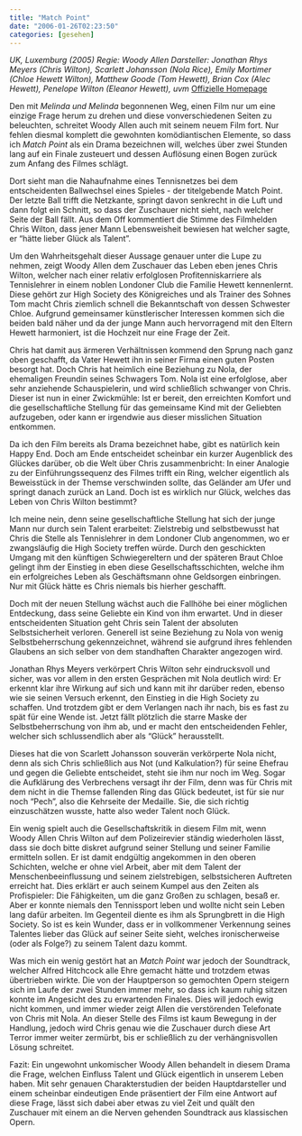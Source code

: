 ```yaml
---
title: "Match Point"
date: "2006-01-26T02:23:50"
categories: [gesehen]
---
```


*UK, Luxemburg (2005)
Regie: Woody Allen
Darsteller: Jonathan Rhys Meyers (Chris Wilton), Scarlett Johansson (Nola Rice), Emily Mortimer (Chloe Hewett Wilton), Matthew Goode (Tom Hewett), Brian Cox (Alec Hewett), Penelope Wilton (Eleanor Hewett), uvm*
[Offizielle Homepage](http://www.matchpoint-derfilm.de)
	
Den mit *Melinda und Melinda* begonnenen Weg, einen Film nur um eine einzige Frage herum zu drehen und diese vonverschiedenen Seiten zu beleuchten, schreitet Woody Allen auch mit seinem neuem Film fort. Nur fehlen diesmal komplett die gewohnten komödiantischen Elemente, so dass ich *Match Point* als ein Drama bezeichnen will, welches über zwei Stunden lang auf ein Finale zusteuert und dessen Auflösung einen Bogen zurück zum Anfang des Filmes schlägt.

Dort sieht man die Nahaufnahme eines Tennisnetzes bei dem entscheidenten Ballwechsel eines Spieles - der titelgebende Match Point. Der letzte Ball trifft die Netzkante, springt davon senkrecht in die Luft und dann folgt ein Schnitt, so dass der Zuschauer nicht sieht, nach welcher Seite der Ball fällt. Aus dem Off kommentiert die Stimme des Filmhelden Chris Wilton, dass jener Mann Lebensweisheit bewiesen hat welcher sagte, er "hätte lieber Glück als Talent".

Um den Wahrheitsgehalt dieser Aussage genauer unter die Lupe zu nehmen, zeigt Woody Allen dem Zuschauer das Leben eben jenes Chris Wilton, welcher nach einer relativ erfolglosen Profitenniskarriere als Tennislehrer in einem noblen Londoner Club die Familie Hewett kennenlernt. Diese gehört zur High Society des Königreiches und als Trainer des Sohnes Tom macht Chris ziemlich schnell die Bekanntschaft von dessen Schwester Chloe. Aufgrund gemeinsamer künstlerischer Interessen kommen sich die beiden bald näher und da der junge Mann auch hervorragend mit den Eltern Hewett harmoniert, ist die Hochzeit nur eine Frage der Zeit.

Chris hat damit aus ärmeren Verhältnissen kommend den Sprung nach ganz oben geschafft, da Vater Hewett ihn in seiner Firma einen guten Posten besorgt hat. Doch Chris hat heimlich eine Beziehung zu Nola, der ehemaligen Freundin seines Schwagers Tom. Nola ist eine erfolglose, aber sehr anziehende Schauspielerin, und wird schließlich schwanger von Chris. Dieser ist nun in einer Zwickmühle: Ist er bereit, den erreichten Komfort und die gesellschaftliche Stellung für das gemeinsame Kind mit der Geliebten aufzugeben, oder kann er irgendwie aus dieser misslichen Situation entkommen.

Da ich den Film bereits als Drama bezeichnet habe, gibt es natürlich kein Happy End. Doch am Ende entscheidet scheinbar ein kurzer Augenblick des Glückes darüber, ob die Welt über Chris zusammenbricht: In einer Analogie zu der Einführungssequenz des Filmes trifft ein Ring, welcher eigentlich als Beweisstück in der Themse verschwinden sollte, das Geländer am Ufer und springt danach zurück an Land. Doch ist es wirklich nur Glück, welches das Leben von Chris Wilton bestimmt?

Ich meine nein, denn seine gesellschaftliche Stellung hat sich der junge Mann nur durch sein Talent erarbeitet: Zielstrebig und selbstbewusst hat Chris die Stelle als Tennislehrer in dem Londoner Club angenommen, wo er zwangsläufig die High Society treffen würde. Durch den geschickten Umgang mit den künftigen Schwiegereltern und der späteren Braut Chloe gelingt ihm der Einstieg in eben diese Gesellschaftsschichten, welche ihm ein erfolgreiches Leben als Geschäftsmann ohne Geldsorgen einbringen. Nur mit Glück hätte es Chris niemals bis hierher geschafft.

Doch mit der neuen Stellung wächst auch die Fallhöhe bei einer möglichen Entdeckung, dass seine Geliebte ein Kind von ihm erwartet. Und in dieser entscheidenten Situation geht Chris sein Talent der absoluten Selbstsicherheit verloren. Generell ist seine Beziehung zu Nola von wenig Selbstbeherrschung gekennzeichnet, während sie aufgrund ihres fehlenden Glaubens an sich selber von dem standhaften Charakter angezogen wird.

Jonathan Rhys Meyers verkörpert Chris Wilton sehr eindrucksvoll und sicher, was vor allem in den ersten Gesprächen mit Nola deutlich wird: Er erkennt klar ihre Wirkung auf sich und kann mit ihr darüber reden, ebenso wie sie seinen Versuch erkennt, den Einstieg in die High Society zu schaffen. Und trotzdem gibt er dem Verlangen nach ihr nach, bis es fast zu spät für eine Wende ist. Jetzt fällt plötzlich die starre Maske der Selbstbeherrschung von ihm ab, und er macht den entscheidenden Fehler, welcher sich schlussendlich aber als "Glück" herausstellt.

Dieses hat die von Scarlett Johansson souverän verkörperte Nola nicht, denn als sich Chris schließlich aus Not (und Kalkulation?) für seine Ehefrau und gegen die Geliebte entscheidet, steht sie ihm nur noch im Weg. Sogar die Aufklärung des Verbrechens versagt ihr der Film, denn was für Chris mit dem nicht in die Themse fallenden Ring das Glück bedeutet, ist für sie nur noch "Pech", also die Kehrseite der Medaille. Sie, die sich richtig einzuschätzen wusste, hatte also weder Talent noch Glück.

Ein wenig spielt auch die Gesellschaftskritik in diesem Film mit, wenn Woody Allen Chris Wilton auf dem Polizeirevier ständig wiederholen lässt, dass sie doch bitte diskret aufgrund seiner Stellung und seiner Familie ermitteln sollen. Er ist damit endgültig angekommen in den oberen Schichten, welche er ohne viel Arbeit, aber mit dem Talent der Menschenbeeinflussung und seinem zielstrebigen, selbstsicheren Auftreten erreicht hat. Dies erklärt er auch seinem Kumpel aus den Zeiten als Profispieler: Die Fähigkeiten, um die ganz Großen zu schlagen, besaß er. Aber er konnte niemals den Tennissport leben und wollte nicht sein Leben lang dafür arbeiten. Im Gegenteil diente es ihm als Sprungbrett in die High Society. So ist es kein Wunder, dass er in vollkommener Verkennung seines Talentes lieber das Glück auf seiner Seite sieht, welches ironischerweise (oder als Folge?) zu seinem Talent dazu kommt.

Was mich ein wenig gestört hat an *Match Point* war jedoch der Soundtrack, welcher Alfred Hitchcock alle Ehre gemacht hätte und trotzdem etwas übertrieben wirkte. Die von der Hauptperson so gemochten Opern steigern sich im Laufe der zwei Stunden immer mehr, so dass ich kaum ruhig sitzen konnte im Angesicht des zu erwartenden Finales. Dies will jedoch ewig nicht kommen, und immer wieder zeigt Allen die verstörenden Telefonate von Chris mit Nola. An dieser Stelle des Films ist kaum Bewegung in der Handlung, jedoch wird Chris genau wie die Zuschauer durch diese Art Terror immer weiter zermürbt, bis er schließlich zu der verhängnisvollen Lösung schreitet.

Fazit: Ein ungewohnt unkomischer Woody Allen behandelt in diesem Drama die Frage, welchen Einfluss Talent und Glück eigentlich in unserem Leben haben. Mit sehr genauen Charakterstudien der beiden Hauptdarsteller und einem scheinbar eindeutigen Ende präsentiert der Film eine Antwort auf diese Frage, lässt sich dabei aber etwas zu viel Zeit und quält den Zuschauer mit einem an die Nerven gehenden Soundtrack aus klassischen Opern.

